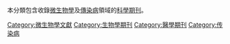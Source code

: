 本分類包含收錄[[微生物學|微生物學]]及[[感染|傳染病]]領域的[[科學期刊|科學期刊]]。

[[Category:微生物學文獻|Category:微生物學文獻]]
[[Category:生物學期刊|Category:生物學期刊]]
[[Category:醫學期刊|Category:醫學期刊]]
[[Category:传染病|Category:传染病]]